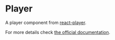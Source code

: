 
<Meta title="Components/Data Display/Player" component={Player} />

# Player

A player component from [react-player](https://github.com/CookPete/react-player).

For more details check [the official documentation](https://github.com/CookPete/react-player).
